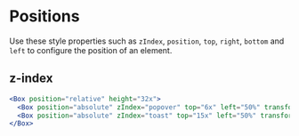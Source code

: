 
# Positions

Use these style properties such as `zIndex`, `position`, `top`, `right`, `bottom` and `left` to configure the position of an element.

## z-index

<ThemeParser theme="zIndices" />

```jsx
<Box position="relative" height="32x">
  <Box position="absolute" zIndex="popover" top="6x" left="50%" transform="translateX(-50%)" p="4x" bg="gray:80">z-index=popover</Box>
  <Box position="absolute" zIndex="toast" top="15x" left="50%" transform="translateX(-50%)" p="4x" bg="gray:70">z-index=toast</Box>
</Box>
```
